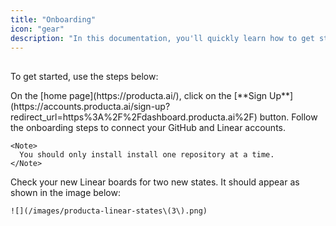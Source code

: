 ```yaml
---
title: "Onboarding"
icon: "gear"
description: "In this documentation, you'll quickly learn how to get started with Producta."
---
```


##

To get started, use the steps below:

<Steps>
  <Step title="Step 1:  Sign up for a Producta account">
    On the [home page](https://producta.ai/), click on the [**Sign Up**](https://accounts.producta.ai/sign-up?redirect_url=https%3A%2F%2Fdashboard.producta.ai%2F) button.
  </Step>

  <Step title="Step 2: Follow onboarding steps">
    Follow the onboarding steps to connect your GitHub and Linear accounts.

    <Note>
      You should only install install one repository at a time.
    </Note>


  </Step>

  <Step title="Step 3: Using Producta">
    Check your new Linear boards for two new states. It should appear as shown in the image below:



    ![](/images/producta-linear-states\(3\).png)


  </Step>

  <Step title="Step 4">

  </Step>
</Steps>